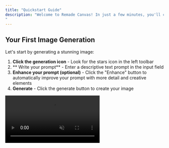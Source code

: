 ```yaml
---
title: "Quickstart Guide"
description: "Welcome to Remade Canvas! In just a few minutes, you'll create your first image and transform it into a dynamic video. Let's dive in.
"
---
```


## Your First Image Generation

Let's start by generating a stunning image:

1. **Click the generation icon** - Look for the stars icon in the left toolbar
2. ** Write your prompt** - Enter a descriptive text prompt in the input field
3. **Enhance your prompt (optional)** - Click the "Enhance" button to automatically improve your prompt with more detail and creative elements
4. **Generate** - Click the generate button to create your image

<Frame>
  <video
    src="https://storage.googleapis.com/remade-v2/website/quickstart1.mp4"
    autoPlay
    loop
    muted
    playsInline
    style={{ width: "100%", height: "auto" }}
  />
</Frame>

## Create a Video

Now let's transform your generated image into a dynamic video:

1. **Select your image** - Click on the image you just generated
2. **Set as reference** - Click the "Reference" button that appears
3. **Choose "Use as start frame"** - This will use your image as the first frame of the video
4. **Describe the scene** - Write a prompt that describes the video you intend to generate
5. **Generate** - Create your video and watch your image come alive

<Frame>
  <video
    src="https://storage.googleapis.com/remade-v2/website/quickstart2.mp4"
    autoPlay
    loop
    muted
    playsInline
    style={{ width: "100%", height: "auto" }}
  />
</Frame>

## What's Next?

Congratulations! You've just experienced the core Remade Canvas workflow. Here's what to explore next:

<CardGroup cols={2}>
  <Card title="Navigation Basics" icon="hand" href="/canvas/navigation-basics">
    Master moving around your infinite canvas
  </Card>

{" "}

<Card title="Ask Mode" icon="comments" href="/canvas/ask-mode">
  Use AI to brainstorm and plan your projects
</Card>

{" "}

<Card title="Image Editing" icon="paintbrush" href="/canvas/image-editing">
  Edit and enhance your generated images
</Card>

  <Card title="Advanced Features" icon="magic" href="/canvas/gen-frames">
    Explore Gen Frames and Remade Effects
  </Card>
</CardGroup>
